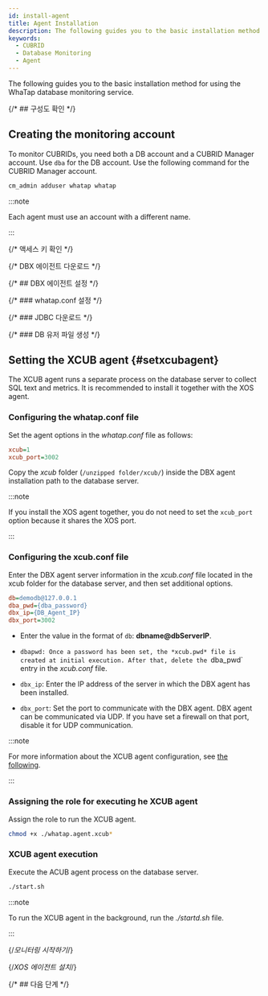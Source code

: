 ```yaml
---
id: install-agent
title: Agent Installation
description: The following guides you to the basic installation method for using the WhaTap database monitoring service.
keywords:
  - CUBRID
  - Database Monitoring
  - Agent
---
```



<V2Note product="CUBRID" />

The following guides you to the basic installation method for using the WhaTap database monitoring service.


<Agentsignupguide />

<Youtube ko='e_UpCgapfQY' en='MIo3HRIOt8M' ja='MIo3HRIOt8M' />


<Createprojectv2 />

<Steps>

{/* ## 구성도 확인 */}

<CheckType />

## Creating the monitoring account

To monitor CUBRIDs, you need both a DB account and a CUBRID Manager account. Use `dba` for the DB account. Use the following command for the CUBRID Manager account.

```sql title="CUBRID Manager account"
cm_admin adduser whatap whatap
```

:::note

Each agent must use an account with a different name.

:::

{/* 액세스 키 확인 */}

<Accesskeyv2 />

{/* DBX 에이전트 다운로드 */}

<DownloadDBXagent />

{/* ## DBX 에이전트 설정 */}

<SettingsDBXagent />

{/* ### whatap.conf 설정 */}

<Whatapconf />

{/* ### JDBC 다운로드 */}

<JDBCDownload />

{/* ### DB 유저 파일 생성 */}

<DBuserDesc level={3} />


<Dbcreatedbuserfilebody />

## Setting the XCUB agent {#setxcubagent}

The XCUB agent runs a separate process on the database server to collect SQL text and metrics. It is recommended to install it together with the XOS agent.

<ImgLang img="xcub-install-agent.svg" multi="true" className="noneborder" />

### Configuring the whatap.conf file

Set the agent options in the *whatap.conf* file as follows:

```ini title="whatap.conf"
xcub=1
xcub_port=3002
```

Copy the _xcub_ folder (`/unzipped folder/xcub/`) inside the DBX agent installation path to the database server.

:::note

If you install the XOS agent together, you do not need to set the `xcub_port` option because it shares the XOS port.

:::

### Configuring the xcub.conf file

Enter the DBX agent server information in the _xcub.conf_ file located in the xcub folder for the database server, and then set additional options.

```ini titile="xcub.conf"
db=demodb@127.0.0.1
dba_pwd={dba_password}
dbx_ip={DB_Agent_IP}
dbx_port=3002
```

- Enter the value in the format of `db`: **dbname@dbServerIP**.

- `dbapwd: Once a password has been set, the *xcub.pwd* file is created at initial execution. After that, delete the `dba_pwd\` entry in the _xcub.conf_ file.

- `dbx_ip`: Enter the IP address of the server in which the DBX agent has been installed.

- `dbx_port`: Set the port to communicate with the DBX agent. DBX agent can be communicated via UDP. If you have set a firewall on that port, disable it for UDP communication.

:::note

For more information about the XCUB agent configuration, see [the following](agent-xcub-settings).

:::

### Assigning the role for executing he XCUB agent

Assign the role to run the XCUB agent.

```bash
chmod +x ./whatap.agent.xcub*
```

### XCUB agent execution

Execute the ACUB agent process on the database server.

```bash
./start.sh
```

:::note

To run the XCUB agent in the background, run the _./startd.sh_ file.

:::

{/*모니터링 시작하기*/}

<Dbrunagent />

{/*XOS 에이전트 설치*/}

<Dbinstallxosagent />

</Steps>

{/* ## 다음 단계 */}

<NextStep />
